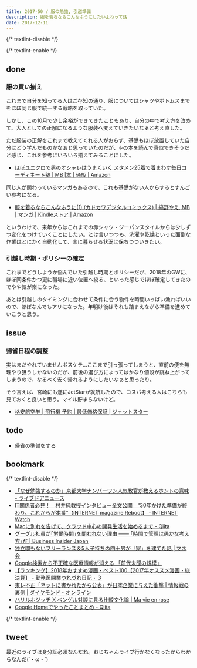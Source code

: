 ```yaml
---
title: 2017-50 / 服の勉強, 引越準備
description: 服を着るならこんなふうにしたいよねって話
date: 2017-12-11
---
```


{/* textlint-disable */}


{/* textlint-enable */}

## done

###  服の買い揃え

これまで自分を知ってる人はご存知の通り、服についてはシャツやボトムスまでをほぼ同じ服で統一する戦略を取っていた。

しかし、この10月で少し余裕ができてきたこともあり、自分の中で考え方を改めて、大人としての正解になるような服装へ変えていきたいなぁと考え直した。

ただ服装の正解をこれまで教えてくれる人がおらず、基礎もほぼ放置していた自分はどう学んだものかなぁと思っていたのだが、↓の本を読んで真似できそうだと感じ、これを参考にいろいろ揃えてみることにした。

- [ほぼユニクロで男のオシャレはうまくいく スタメン25着で着まわす毎日コーディネート塾 | MB |本 | 通販 | Amazon](https://www.amazon.co.jp/dp/4087816184)

同じ人が関わっているマンガもあるので、これも基礎がない人からするとすんごい参考になる。

- [服を着るならこんなふうに(1) (カドカワデジタルコミックス) | 縞野やえ, MB | マンガ | Kindleストア | Amazon](https://www.amazon.co.jp/dp/B018V21MIW)

というわけで、来年からはこれまでの赤シャツ・ジーパンスタイルからは少しずつ変化をつけていくことにしたい。とは言いつつも、洗濯や乾燥といった面倒な作業はとにかく自動化して、楽に暮らせる状況は保ちつついきたい。

###  引越し時期・ポリシーの確定

これまでどうしようか悩んでいた引越し時期とポリシーだが、2018年のGWに、ほぼ同条件かつ更に職場に近い位置へ絞る、といった感じでほぼ確定してきたのでやや気が楽になった。

あとは引越しのタイミングに合わせて条件に合う物件を時間いっぱい漁ればいいので、ほぼなんでもアリになった。年明け後はそれも踏まえながら準備を進めていこうと思う。

## issue

###  帰省日程の調整

実はまだやれていませんボスケテ...ここまで引っ張ってしまうと、直前の便を無理やり狙うしかないのだが、前後の選び方によってはかなり値段が跳ね上がってしまうので、なるべく安く帰れるようにしたいなぁと思ったり。

そう言えば、宮崎にも遂にJetStarが就航したので、コスパ考える人はこちらも見ておくと良いと思う。マイル貯まらないけど。

- [格安航空券 | 飛行機 予約 | 最低価格保証 | ジェットスター](https://www.jetstar.com/jp/ja/home?tab=1)

## todo

- 帰省の準備をする

## bookmark

{/* textlint-disable */}

- [「なぜ勉強するのか」京都大学ナンバーワン人気教官が教えるホントの意味 - ライブドアニュース](https://news.livedoor.com/article/detail/13971240/)
- [IT関係者必見！　村井純教授インタビュー全文公開　“30年かけた準備が終わり、これからが本番”【iNTERNET magazine Reboot】 - INTERNET Watch](https://internet.watch.impress.co.jp/docs/imreboot/column/1094016.html)
- [Macに別れを告げて、クラウド中心の開発生活を始めるまで - Qiita](https://qiita.com/cognitom/items/c489991a05f9abac748f)
- [グーグル社員が｢労働時間｣を問われない理由 —— ｢時間で管理は愚かな考え方｣だ | Business Insider Japan](https://www.businessinsider.jp/post-107928)
- [独立間もないフリーランス＆5人子持ちの四十男が「家」を建てた話 | マネ会](https://hikakujoho.com/life/15821100003232)
- [Google検索から不正確な医療情報が消える 「前代未聞の規模」](https://www.buzzfeed.com/jp/seiichirokuchiki/google-update-02)
- [【ランキング】2018年おすすめ漫画・ベスト100【2017年オススメ漫画・総決算】 - 勤務医開業つれづれ日記・３](https://kaigyou-turezure.hatenablog.jp/entry/2017/12/07/232836)
- [東レ不正「ネットに書かれたから公表」が日本企業に与えた衝撃 | 情報戦の裏側 | ダイヤモンド・オンライン](https://diamond.jp/articles/-/152094)
- [ハリルホジッチ X ベンゲル対談に見る比較文化論 | Ma vie en rose](http://mo-chico.jugem.jp/?eid=119)
- [Google Homeでやったことまとめ - Qiita](https://qiita.com/miso_develop/items/99624915d3d6e41a5fb3)

{/* textlint-enable */}

## tweet

最近のライブは身分証必須なんだね。おじちゃんライブ行かなくなったからわからなんだ(´・ω・`)

<X url="https://twitter.com/legnoh/status/939403962695872517" />
